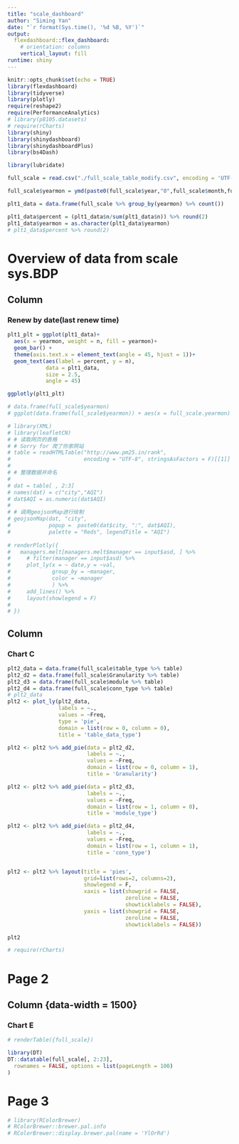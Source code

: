 ```yaml
---
title: "scale_dashboard"
author: "Siming Yan"
date: "`r format(Sys.time(), '%d %B, %Y')`"
output: 
  flexdashboard::flex_dashboard:
    # orientation: columns
    vertical_layout: fill
runtime: shiny
---
```


```r
knitr::opts_chunk$set(echo = TRUE)
library(flexdashboard)
library(tidyverse)
library(plotly)
require(reshape2)
require(PerformanceAnalytics)
# library(p8105.datasets)
# require(rCharts)
library(shiny)
library(shinydashboard)
library(shinydashboardPlus)
library(bs4Dash)

library(lubridate)
```



```r
full_scale = read.csv("./full_scale_table_modify.csv", encoding = 'UTF-8')

full_scale$yearmon = ymd(paste0(full_scale$year,"0",full_scale$month,full_scale$date))
```
 
```r
plt1_data = data.frame(full_scale %>% group_by(yearmon) %>% count())

plt1_data$percent = (plt1_data$n/sum(plt1_data$n)) %>% round(2)
plt1_data$yearmon = as.character(plt1_data$yearmon)
# plt1_data$percent %>% round(2)
```

Overview of data from scale sys.BDP
=====================================     

<!-- Inputs {.sidebar} -->
<!-- ------------------------------------- -->

<!-- ```{r, echo = F } -->

<!-- selectInput("asd", label = "year_mon :", -->
<!--             choices = full_scale$yearmon, -->
<!--             selected = c(full_scale$yearmon %>% as.list()), -->
<!--             multiple = T) -->

<!-- ``` -->


Column {data-width=500}
-------------------------------------

### Renew by date(last renew time)

```r
plt1_plt = ggplot(plt1_data)+
  aes(x = yearmon, weight = n, fill = yearmon)+
  geom_bar() + 
  theme(axis.text.x = element_text(angle = 45, hjust = 1))+
  geom_text(aes(label = percent, y = n), 
            data = plt1_data, 
            size = 2.5,
            angle = 45)

ggplotly(plt1_plt)
```


```r
# data.frame(full_scale$yearmon)
# ggplot(data.frame(full_scale$yearmon)) + aes(x = full_scale.yearmon) + geom_bar() + geom_text(aes(label = ..count..), stat = 'count',data = data.frame(full_scale$yearmon))

```

<!-- ### Chart B -->

```r
# library(XML)
# library(leafletCN)
# # 读取网页的表格
# # Sorry for 爬了你家网站
# table = readHTMLTable("http://www.pm25.in/rank",
#                       encoding = "UTF-8", stringsAsFactors = F)[[1]]
# 
# # 整理数据并命名
# 
# dat = table[ , 2:3]
# names(dat) = c("city","AQI")
# dat$AQI = as.numeric(dat$AQI)
# 
# # 调用geojsonMap进行绘制
# geojsonMap(dat, "city",
#            popup =  paste0(dat$city, ":", dat$AQI),
#            palette = "Reds", legendTitle = "AQI")
 
# renderPlotly({
#   managers.melt[managers.melt$manager == input$asd, ] %>% 
#     # filter(manager == input$asd) %>%
#     plot_ly(x = ~ date,y = ~val, 
#             group_by = ~manager, 
#             color = ~manager
#             ) %>% 
#     add_lines() %>% 
#     layout(showlegend = F)
#            
# })
```

Column {data-width=500}
-----------------------------------------------------------------------

### Chart C 

<!--  {.tabset .tabset-fade} -->

```r
plt2_data = data.frame(full_scale$table_type %>% table)
plt2_d2 = data.frame(full_scale$Granularity %>% table)
plt2_d3 = data.frame(full_scale$module %>% table)
plt2_d4 = data.frame(full_scale$conn_type %>% table)
# plt2_data
plt2 <- plot_ly(plt2_data, 
                labels = ~., 
                values = ~Freq, 
                type = 'pie',
                domain = list(row = 0, column = 0),
                title = 'table_data_type')

plt2 <- plt2 %>% add_pie(data = plt2_d2,
                         labels = ~.,
                         values = ~Freq,
                         domain = list(row = 0, column = 1),
                         title = 'Granularity')

plt2 <- plt2 %>% add_pie(data = plt2_d3,
                         labels = ~.,
                         values = ~Freq,
                         domain = list(row = 1, column = 0),
                         title = 'module_type')

plt2 <- plt2 %>% add_pie(data = plt2_d4,
                         labels = ~.,
                         values = ~Freq,
                         domain = list(row = 1, column = 1),
                         title = 'conn_type')


plt2 <- plt2 %>% layout(title = 'pies',
                        grid=list(rows=2, columns=2),
                        showlegend = F,
                        xaxis = list(showgrid = FALSE, 
                                     zeroline = FALSE, 
                                     showticklabels = FALSE),
                        yaxis = list(showgrid = FALSE, 
                                     zeroline = FALSE, 
                                     showticklabels = FALSE))

plt2


```

```r
# require(rCharts)
```

Page 2 
===================================== 

Column {data-width = 1500}
-----------------------------------------------------------------------

### Chart E

```r
# renderTable({full_scale})

library(DT)
DT::datatable(full_scale[, 2:23],
  rownames = FALSE, options = list(pageLength = 100)
)
```


Page 3 
=====================================     

<!-- Column {data-height=800} -->
<!-- ----------------------------------------------------------------------- -->


<!-- ### Chart F  -->

```r
# library(RColorBrewer)
# RColorBrewer::brewer.pal.info
# RColorBrewer::display.brewer.pal(name = 'YlOrRd')
```

 

